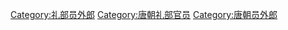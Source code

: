 [[Category:礼部员外郎|Category:礼部员外郎]]
[[Category:唐朝礼部官员|Category:唐朝礼部官员]]
[[Category:唐朝员外郎|Category:唐朝员外郎]]